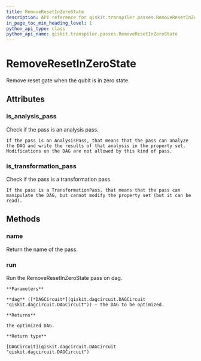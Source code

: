 ```yaml
---
title: RemoveResetInZeroState
description: API reference for qiskit.transpiler.passes.RemoveResetInZeroState
in_page_toc_min_heading_level: 1
python_api_type: class
python_api_name: qiskit.transpiler.passes.RemoveResetInZeroState
---
```


# RemoveResetInZeroState

<Class id="qiskit.transpiler.passes.RemoveResetInZeroState" isDedicatedPage={true} github="https://github.com/qiskit/qiskit/tree/stable/0.14/qiskit/transpiler/passes/optimization/remove_reset_in_zero_state.py" signature="RemoveResetInZeroState(*args, **kwargs)">
  Remove reset gate when the qubit is in zero state.

  ## Attributes

  ### is\_analysis\_pass

  <Attribute id="qiskit.transpiler.passes.RemoveResetInZeroState.is_analysis_pass" name="is_analysis_pass">
    Check if the pass is an analysis pass.

    If the pass is an AnalysisPass, that means that the pass can analyze the DAG and write the results of that analysis in the property set. Modifications on the DAG are not allowed by this kind of pass.
  </Attribute>

  ### is\_transformation\_pass

  <Attribute id="qiskit.transpiler.passes.RemoveResetInZeroState.is_transformation_pass" name="is_transformation_pass">
    Check if the pass is a transformation pass.

    If the pass is a TransformationPass, that means that the pass can manipulate the DAG, but cannot modify the property set (but it can be read).
  </Attribute>

  ## Methods

  ### name

  <Function id="qiskit.transpiler.passes.RemoveResetInZeroState.name" name="name" signature="RemoveResetInZeroState.name()">
    Return the name of the pass.
  </Function>

  ### run

  <Function id="qiskit.transpiler.passes.RemoveResetInZeroState.run" name="run" signature="RemoveResetInZeroState.run(dag)">
    Run the RemoveResetInZeroState pass on dag.

    **Parameters**

    **dag** ([*DAGCircuit*](qiskit.dagcircuit.DAGCircuit "qiskit.dagcircuit.DAGCircuit")) – the DAG to be optimized.

    **Returns**

    the optimized DAG.

    **Return type**

    [DAGCircuit](qiskit.dagcircuit.DAGCircuit "qiskit.dagcircuit.DAGCircuit")
  </Function>
</Class>

